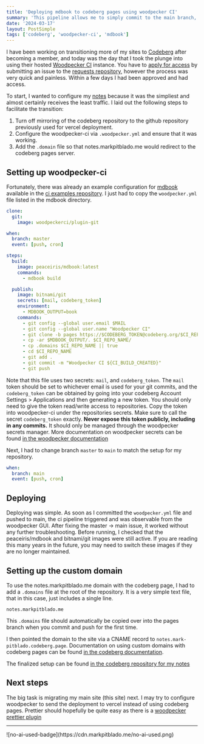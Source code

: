 ```yaml
---
title: 'Deploying mdbook to codeberg pages using woodpecker CI'
summary: 'This pipeline allows me to simply commit to the main branch, and then the CI handles everything else, including deployment to codeberg pages.'
date: '2024-03-17'
layout: PostSimple
tags: ['codeberg', 'woodpecker-ci', 'mdbook']
---
```


I have been working on transitioning more of my sites to [Codeberg](https://codeberg.org) after becoming a member, and today was the day that I took the plunge into using their hosted [Woodpecker CI](https://woodpecker-ci.org) instance. You have to [apply for access](https://docs.codeberg.org/ci/) by submitting an issue to the [requests repository](https://codeberg.org/Codeberg-e.V./requests#woodpecker-ci), however the process was very quick and painless. Within a few days I had been approved and had access.

To start, I wanted to configure my [notes](https://notes.markpitblado.me) because it was the simpliest and almost certainly receives the least traffic. I laid out the following steps to facilitate the transition:

1. Turn off mirroring of the codeberg repository to the github repository previously used for vercel deployment.
2. Configure the woodpecker-ci via `.woodpecker.yml` and ensure that it was working.
3. Add the `.domain` file so that notes.markpitblado.me would redirect to the codeberg pages server.

## Setting up woodpecker-ci

Fortunately, there was already an example configuration for [mdbook](https://rust-lang.github.io/mdBook/) available in the [ci examples repository](https://codeberg.org/Codeberg-CI/examples). I just had to copy the `woodpecker.yml` file listed in the mdbook directory.

```yaml showLineNumbers
clone:
  git:
    image: woodpeckerci/plugin-git

when:
  branch: master
  event: [push, cron]

steps:
  build:
    image: peaceiris/mdbook:latest
    commands:
      - mdbook build

  publish:
    image: bitnami/git
    secrets: [mail, codeberg_token]
    environment:
      - MDBOOK_OUTPUT=book
    commands:
      - git config --global user.email $MAIL
      - git config --global user.name "Woodpecker CI"
      - git clone -b pages https://$CODEBERG_TOKEN@codeberg.org/$CI_REPO.git $CI_REPO_NAME
      - cp -ar $MDBOOK_OUTPUT/. $CI_REPO_NAME/
      - cp .domains $CI_REPO_NAME || true
      - cd $CI_REPO_NAME
      - git add .
      - git commit -m "Woodpecker CI ${CI_BUILD_CREATED}"
      - git push
```

Note that this file uses two secrets: `mail`, and `codeberg_token`. The `mail` token should be set to whichever email is used for your git commits, and the `codeberg_token` can be obtained by going into your codeberg Account Settings > Applications and then generating a new token. You should only need to give the token read/write access to repositories. Copy the token into woodpecker-ci under the repositories secrets. Make sure to call the secret `codeberg_token` exactly. **Never expose this token publicly, including in any commits.** It should only be managed through the woodpecker secrets manager. More documentation on woodpecker secrets can be found [in the woodpecker documentation](https://woodpecker-ci.org/docs/usage/secrets)

Next, I had to change branch `master` to `main` to match the setup for my repository.

```yaml {2} showLineNumbers
when:
  branch: main
  event: [push, cron]
```

## Deploying

Deploying was simple. As soon as I committed the `woodpecker.yml` file and pushed to main, the ci pipeline triggered and was observable from the woodpecker GUI. After fixing the master -> main issue, it worked without any further troubleshooting. Before running, I checked that the peaceiris/mdbook and bitnami/git images were still active. If you are reading this many years in the future, you may need to switch these images if they are no longer maintained.

## Setting up the custom domain

To use the notes.markpitblado.me domain with the codeberg page, I had to add a `.domains` file at the root of the repository. It is a very simple text file, that in this case, just includes a single line.

```
notes.markpitblado.me
```

This `.domains` file should automatically be copied over into the pages branch when you commit and push for the first time.

I then pointed the domain to the site via a CNAME record to `notes.mark-pitblado.codeberg.page`. Documentation on using custom domains with codeberg pages can be found [in the codeberg documentation](https://docs.codeberg.org/codeberg-pages/using-custom-domain/).

The finalized setup can be found [in the codeberg repository for my notes](https://codeberg.org/mark-pitblado/notes)

## Next steps

The big task is migrating my main site (this site) next. I may try to configure woodpecker to send the deployment to vercel instead of using codeberg pages. Prettier should hopefully be quite easy as there is a [woodpecker prettier plugin](https://woodpecker-ci.org/plugins/Prettier)

---

<div className="w-32">![no-ai-used-badge](https://cdn.markpitblado.me/no-ai-used.png)</div>
